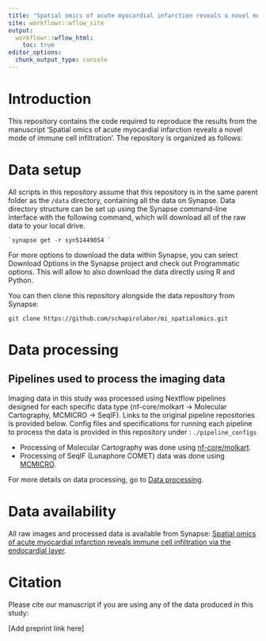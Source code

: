 ```yaml
---
title: "Spatial omics of acute myocardial infarction reveals a novel mode of immune cell infiltration"
site: workflowr::wflow_site
output:
  workflowr::wflow_html:
    toc: true
editor_options:
  chunk_output_type: console
---   
```


# Introduction

This repository contains the code required to reproduce the results from the manuscript 'Spatial omics of acute myocardial infarction reveals a novel mode of immune cell infiltration'. The repository is organized as follows:

# Data setup

All scripts in this repository assume that this repository is in the same parent folder as the `/data` directory, containing all the data on Synapse. Data directory structure can be set up using the Synapse command-line interface with the following command, which will download all of the raw data to your local drive.

```         
`synapse get -r syn51449054 `
```

For more options to download the data within Synapse, you can select Download Options in the Synapse project and check out Programmatic options. This will allow to also download the data directly using R and Python.

You can then clone this repository alongside the data repository from Synapse:

```         
git clone https://github.com/schapirolabor/mi_spatialomics.git
```

# Data processing

## Pipelines used to process the imaging data

Imaging data in this study was processed using Nextflow pipelines designed for each specific data type (nf-core/molkart -> Molecular Cartography, MCMICRO -> SeqIF). Links to the original pipeline repositories is provided below. Config files and specifications for running each pipeline to process the data is provided in this repository under : `./pipeline_configs`

-   Processing of Molecular Cartography was done using [nf-core/molkart](https://nf-co.re/molkart).
-   Processing of SeqIF (Lunaphore COMET) data was done using [MCMICRO](https://mcmicro.org/).

For more details on data processing, go to [Data processing](./analysis/data_processing.Rmd).

# Data availability

All raw images and processed data is available from Synapse: [Spatial omics of acute myocardial infarction reveals immune cell infiltration via the endocardial layer](https://www.synapse.org/#!Synapse:syn51449054/wiki/622109).

# Citation

Please cite our manuscript if you are using any of the data produced in this study:

[Add preprint link here]
